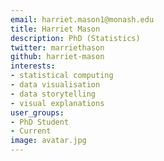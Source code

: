 ```yaml
---
email: harriet.mason1@monash.edu
title: Harriet Mason
description: PhD (Statistics)
twitter: marriethason
github: harriet-mason
interests:
- statistical computing
- data visualisation
- data storytelling
- visual explanations
user_groups:
- PhD Student
- Current
image: avatar.jpg
---
```

